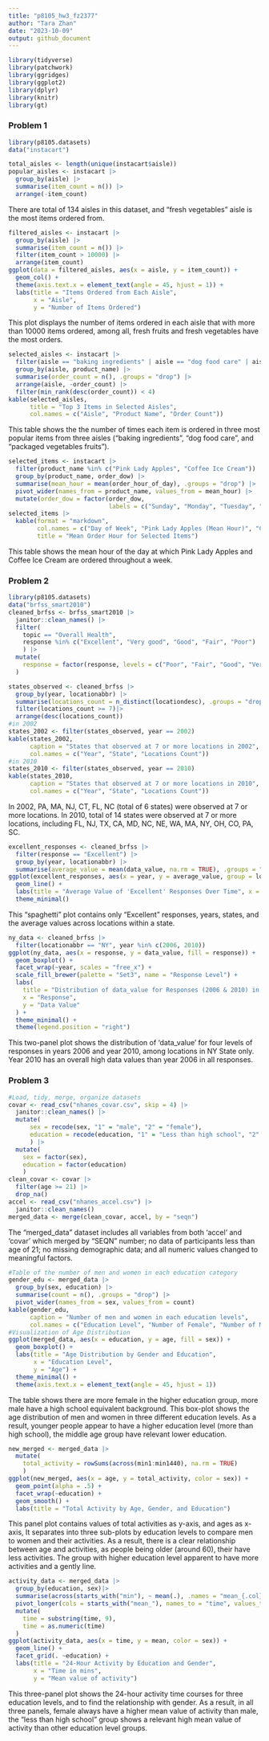 ```yaml
---
title: "p8105_hw3_fz2377"
author: "Tara Zhan"
date: "2023-10-09"
output: github_document
---
```

```r
library(tidyverse)
library(patchwork)
library(ggridges)
library(ggplot2)
library(dplyr)
library(knitr)
library(gt)
```

### Problem 1
```r
library(p8105.datasets)
data("instacart")
```
```r
total_aisles <- length(unique(instacart$aisle))
popular_aisles <- instacart |>
  group_by(aisle) |>
  summarise(item_count = n()) |>
  arrange(-item_count)
```
There are total of 134 aisles in this dataset, and "fresh vegetables" aisle is the most items ordered from.
```r
filtered_aisles <- instacart |>
  group_by(aisle) |>
  summarise(item_count = n()) |>
  filter(item_count > 10000) |>
  arrange(item_count)
ggplot(data = filtered_aisles, aes(x = aisle, y = item_count)) +
  geom_col() +
  theme(axis.text.x = element_text(angle = 45, hjust = 1)) +
  labs(title = "Items Ordered from Each Aisle",
       x = "Aisle",
       y = "Number of Items Ordered")
```
This plot displays the number of items ordered in each aisle that with more than 10000 items ordered, among all, fresh fruits and fresh vegetables have the most orders. 
```r
selected_aisles <- instacart |>
  filter(aisle == "baking ingredients" | aisle == "dog food care" | aisle == "packaged vegetables fruits") |>
  group_by(aisle, product_name) |>
  summarise(order_count = n(), .groups = "drop") |>
  arrange(aisle, -order_count) |>
  filter(min_rank(desc(order_count)) < 4)
kable(selected_aisles, 
      title = "Top 3 Items in Selected Aisles", 
      col.names = c("Aisle", "Product Name", "Order Count"))
```
This table shows the the number of times each item is ordered in three most popular items from three aisles (“baking ingredients”, “dog food care”, and “packaged vegetables fruits”).
```r
selected_items <- instacart |>
  filter(product_name %in% c("Pink Lady Apples", "Coffee Ice Cream")) |>
  group_by(product_name, order_dow) |>
  summarise(mean_hour = mean(order_hour_of_day), .groups = "drop") |>
  pivot_wider(names_from = product_name, values_from = mean_hour) |>
  mutate(order_dow = factor(order_dow,
                            labels = c("Sunday", "Monday", "Tuesday", "Wednesday", "Thursday", "Friday", "Saturday")))
selected_items |> 
  kable(format = "markdown", 
        col.names = c("Day of Week", "Pink Lady Apples (Mean Hour)", "Coffee Ice Cream (Mean Hour)"),
        title = "Mean Order Hour for Selected Items") 
```
This table shows the mean hour of the day at which Pink Lady Apples and Coffee Ice Cream are ordered throughout a week. 

### Problem 2
```r
library(p8105.datasets)
data("brfss_smart2010")
cleaned_brfss <- brfss_smart2010 |>
  janitor::clean_names() |>
  filter(
    topic == "Overall Health", 
    response %in% c("Excellent", "Very good", "Good", "Fair", "Poor")
    ) |>
  mutate(
    response = factor(response, levels = c("Poor", "Fair", "Good", "Very good", "Excellent"))
  )
```

```r
states_observed <- cleaned_brfss |>
  group_by(year, locationabbr) |>
  summarise(locations_count = n_distinct(locationdesc), .groups = "drop") |>
  filter(locations_count >= 7)|>
  arrange(desc(locations_count))
#in 2002
states_2002 <- filter(states_observed, year == 2002) 
kable(states_2002, 
      caption = "States that observed at 7 or more locations in 2002", 
      col.names = c("Year", "State", "Locations Count"))
#in 2010
states_2010 <- filter(states_observed, year == 2010)
kable(states_2010, 
      caption = "States that observed at 7 or more locations in 2010", 
      col.names = c("Year", "State", "Locations Count"))
```
In 2002, PA, MA, NJ, CT, FL, NC (total of 6 states) were observed at 7 or more locations. In 2010, total of 14 states were observed at 7 or more locations, including FL, NJ, TX, CA, MD, NC, NE, WA, MA, NY, OH, CO, PA, SC. 
```r
excellent_responses <- cleaned_brfss |>
  filter(response == "Excellent") |>
  group_by(year, locationabbr) |>
  summarise(average_value = mean(data_value, na.rm = TRUE), .groups = "drop")
ggplot(excellent_responses, aes(x = year, y = average_value, group = locationabbr, color = locationabbr)) +
  geom_line() +
  labs(title = "Average Value of 'Excellent' Responses Over Time", x = "Year", y = "Average Value") +
  theme_minimal()
```
This “spaghetti” plot contains only "Excellent" responses, years, states, and the average values across locations within a state.
```r
ny_data <- cleaned_brfss |>
  filter(locationabbr == "NY", year %in% c(2006, 2010))
ggplot(ny_data, aes(x = response, y = data_value, fill = response)) +
  geom_boxplot() + 
  facet_wrap(~year, scales = "free_x") + 
  scale_fill_brewer(palette = "Set3", name = "Response Level") +
  labs(
    title = "Distribution of data_value for Responses (2006 & 2010) in NY",
    x = "Response",
    y = "Data Value"
  ) +
  theme_minimal() +
  theme(legend.position = "right")
```
This two-panel plot shows the distribution of 'data_value' for four levels of responses in years 2006 and year 2010, among locations in NY State only. Year 2010 has an overall high data values than year 2006 in all responses. 

### Problem 3
```r
#Load, tidy, merge, organize datasets
covar <- read_csv("nhanes_covar.csv", skip = 4) |>
  janitor::clean_names() |>
  mutate(
      sex = recode(sex, "1" = "male", "2" = "female"),
      education = recode(education, "1" = "Less than high school", "2" = "High school equivalent", "3" = "More than high school")
      ) |>
  mutate(
    sex = factor(sex), 
    education = factor(education)
    )
clean_covar <- covar |>
  filter(age >= 21) |>
  drop_na()
accel <- read_csv("nhanes_accel.csv") |>
  janitor::clean_names() 
merged_data <- merge(clean_covar, accel, by = "seqn")
```
The "merged_data" dataset includes all variables from both 'accel' and 'covar' which merged by "SEQN" number; no data of participants less than age of 21; no missing demographic data; and all numeric values changed to meaningful factors. 
```r
#Table of the number of men and women in each education category
gender_edu <- merged_data |>
  group_by(sex, education) |>
  summarise(count = n(), .groups = "drop") |>
  pivot_wider(names_from = sex, values_from = count)
kable(gender_edu, 
      caption = "Number of men and women in each education levels",
      col.names = c("Education Level", "Number of Female", "Number of Male"))
#Visualization of Age Distribution
ggplot(merged_data, aes(x = education, y = age, fill = sex)) +
  geom_boxplot() +
  labs(title = "Age Distribution by Gender and Education",
       x = "Education Level",
       y = "Age") +
  theme_minimal() +
  theme(axis.text.x = element_text(angle = 45, hjust = 1))
```
The table shows there are more female in the higher education group, more male have a high school equivalent background. This box-plot shows the age distribution of men and women in three different education levels. As a result, younger people appear to have a higher education level (more than high school), the middle age group have relevant lower education.
```r
new_merged <- merged_data |>
  mutate(
    total_activity = rowSums(across(min1:min1440), na.rm = TRUE)
    )
ggplot(new_merged, aes(x = age, y = total_activity, color = sex)) +
  geom_point(alpha = .5) +
  facet_wrap(~education) +
  geom_smooth() +
  labs(title = "Total Activity by Age, Gender, and Education")
```
This panel plot contains values of total activities as y-axis, and ages as x-axis, It separates into three sub-plots by education levels to compare men to women and their activities. As a result, there is a clear relationship between age and activities, as people being older (around 60), their have less activities. The group with higher education level apparent to have more activities and a gently line.    
```r
activity_data <- merged_data |>
  group_by(education, sex)|>
  summarise(across(starts_with("min"), ~ mean(.), .names = "mean_{.col}")) |>
  pivot_longer(cols = starts_with("mean_"), names_to = "time", values_to = "mean")|>
  mutate(
    time = substring(time, 9),
    time = as.numeric(time)
  )
ggplot(activity_data, aes(x = time, y = mean, color = sex)) +
  geom_line() +
  facet_grid(. ~education) +
  labs(title = "24-Hour Activity by Education and Gender", 
       x = "Time in mins",
       y = "Mean value of activity")
```
This three-panel plot shows the 24-hour activity time courses for three education levels, and to find the relationship with gender. As a result, in all three panels, female always have a higher mean value of activity than male, the "less than high school" group shows a relevant high mean value of activity than other education level groups. 